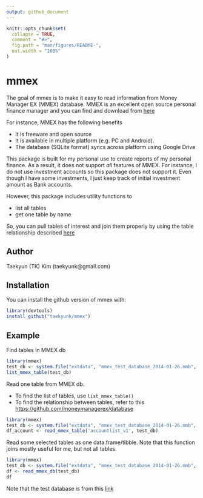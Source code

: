 ```yaml
---
output: github_document
---
```


<!-- README.md is generated from README.Rmd. Please edit that file -->

```r
knitr::opts_chunk$set(
  collapse = TRUE,
  comment = "#>",
  fig.path = "man/figures/README-",
  out.width = "100%"
)
```

# mmex

<!-- badges: start -->
<!-- badges: end -->

The goal of mmex is to make it easy to read information from Money Manager EX (MMEX) database.
MMEX is an excellent open source personal finance manager and you can find and download from [here](https://www.moneymanagerex.org/)

For instance, MMEX has the following benefits

- It is freeware and open source
- It is available in multiple platform (e.g. PC and Android).
- The database (SQLite format) syncs across platform using Google Drive

This package is built for my personal use to create reports of my personal finance. 
As a result, it does not support *all* features of MMEX.
For instance, I do not use investment accounts so this package does not support it. 
Even though I have some investments, I just keep track of initial investment amount as Bank accounts.

However, this package includes utility functions to 

- list all tables
- get one table by name

So, you can pull tables of interest and join them properly by using the table relationship described [here](https://github.com/moneymanagerex/database)


## Author

Taekyun (TK) Kim (taekyunk@gmail.com)


## Installation

You can install the github version of mmex with:

``` r
library(devtools)
install_github("taekyunk/mmex") 
```

## Example


Find tables in MMEX db

```r
library(mmex)
test_db <- system.file("extdata", "mmex_test_database_2014-01-26.mmb", package = "mmex")
list_mmex_table(test_db)
```


Read one table from MMEX db.

- To find the list of tables, use `list_mmex_table()`
- To find the relationship between tables, refer to this [https://github.com/moneymanagerex/database](https://github.com/moneymanagerex/database)

```r
library(mmex)
test_db <- system.file("extdata", "mmex_test_database_2014-01-26.mmb", package = "mmex")
df_account <- read_mmex_table('accountlist_v1', test_db)
```


Read some selected tables as one data.frame/tibble.
Note that this function joins mostly useful for me, but not all tables. 

```r
library(mmex)
test_db <- system.file("extdata", "mmex_test_database_2014-01-26.mmb", package = "mmex")
df <- read_mmex_db(test_db)
df
```


Note that the test database is from this [link](https://forum.moneymanagerex.org/viewtopic.php?f=7&t=5397)

